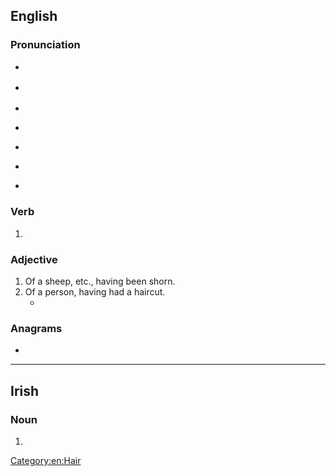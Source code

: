 ==English==

===Pronunciation===
* {{a|GenAm}} {{IPA|en|/ʃɔɹn/}}
* {{a|RP}} {{IPA|en|/ʃɔːn/}}
* {{audio|en|LL-Q1860 (eng)-Vealhurl-shorn.wav |Audio (UK)}}
* {{a|rhotic|horse-hoarse}} {{IPA|en|/ʃo(ː)ɹn/}}
* {{a|nonrhotic|horse-hoarse}} {{IPA|en|/ʃoən/}}
* {{rhymes|en|ɔː(ɹ)n|s=1}}
* {{homophones|en|Sean|Shawn|Shaun}} {{qualifier|[[non-rhotic]] accents with the horse–hoarse merger}}

===Verb===
{{head|en|verb form}}

# {{inflection of|en|shear||past|part}}

===Adjective===
{{en-adj|-}}

# Of a sheep, etc., having been shorn.
# Of a person, having had a haircut.
#* {{quote-book|1=en|year=1784|title=The House that Jack Built|page=8|text=This is the Prieſt all ſhaven and '''ſhorn''', that married the man all tattered and torn[.]}}

===Anagrams===
* {{anagrams|en|a=hnors|Horns|NRHOs|Rohns|Snohr|horns|shnor}}

[[Category:en:Hair]]

----

==Irish==

===Noun===
{{head|ga|mutated noun|g=m}}

# {{lenition of|ga|sorn}}